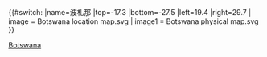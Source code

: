 {{#switch:{{{1}}}
|name=波札那
|top=-17.3
|bottom=-27.5
|left=19.4
|right=29.7
| image  = Botswana location map.svg
| image1 = Botswana physical map.svg
}}<noinclude>{{Location map/Info|Botswana}}
{{Documentation}}
[[Category:地理位置圖模板|Botswana]]
</noinclude>